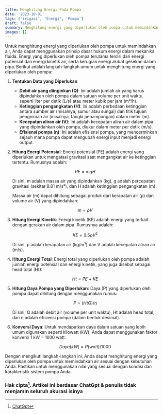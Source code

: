 ```yaml
---
title: Menghitung Energi Pada Pompa
date: '2023-10-01'
tags: ['irigasi', 'Energi', 'Pompa']
draft: false
summary: Menghitung energi yang diperlukan oleh pompa untuk memindahkan air, Anda dapat menggunakan prinsip dasar hukum energi dalam mekanika fluida.
images: []
---
```


Untuk menghitung energi yang diperlukan oleh pompa untuk memindahkan air, Anda dapat menggunakan prinsip dasar hukum energi dalam mekanika fluida. Energi yang diperlukan oleh pompa terutama terdiri dari energi potensial dan energi kinetik air, serta kerugian energi akibat gesekan dalam pipa. Berikut adalah langkah-langkah umum untuk menghitung energi yang diperlukan oleh pompa:

1. **Tentukan Data yang Diperlukan**:

   - **Debit air yang diinginkan (Q)**: Ini adalah jumlah air yang harus dipindahkan oleh pompa dalam satuan volume per unit waktu, seperti liter per detik (L/s) atau meter kubik per jam (m³/h).
   - **Ketinggian pengangkatan (H)**: Ini adalah perbedaan ketinggian antara sumber air (misalnya, sumur atau sungai) dan titik tujuan pengiriman air (misalnya, tangki penampungan) dalam meter (m).
   - **Kecepatan aliran air (V)**: Ini adalah kecepatan aliran air dalam pipa yang dipindahkan oleh pompa, diukur dalam meter per detik (m/s).
   - **Efisiensi pompa (η)**: Ini adalah efisiensi pompa, yang mencerminkan sejauh mana pompa dapat mengubah energi input menjadi energi output.

2. **Hitung Energi Potensial**:
   Energi potensial (PE) adalah energi yang diperlukan untuk mengatasi gravitasi saat mengangkat air ke ketinggian tertentu. Rumusnya adalah:

   $$PE = mgH$$

   Di sini, m adalah massa air yang dipindahkan (kg), g adalah percepatan gravitasi (sekitar 9.81 m/s²), dan H adalah ketinggian pengangkatan (m).

   Massa air (m) dapat dihitung sebagai produk dari kerapatan air (ρ) dan volume air (V) yang dipindahkan:

   $$m = ρV$$

3. **Hitung Energi Kinetik**:
   Energi kinetik (KE) adalah energi yang terkait dengan gerakan air dalam pipa. Rumusnya adalah:

   $$KE = 0.5ρV^2$$

   Di sini, ρ adalah kerapatan air (kg/m³) dan V adalah kecepatan aliran air (m/s).

4. **Hitung Energi Total**:
   Energi total yang diperlukan oleh pompa adalah jumlah energi potensial dan energi kinetik, yang juga disebut sebagai head total (Ht):

   $$Ht = PE + KE$$

5. **Hitung Daya Pompa yang Diperlukan**:
   Daya (P) yang diperlukan oleh pompa dapat dihitung dengan menggunakan rumus:

   $$P = (HtQ) / η$$

   Di sini, Q adalah debit air (volume per unit waktu), Ht adalah head total, dan η adalah efisiensi pompa (dalam bentuk desimal).

6. **Konversi Daya**:
   Untuk mendapatkan daya dalam satuan yang lebih umum digunakan seperti kilowatt (kW), Anda dapat menggunakan faktor konversi 1 kW = 1000 watt.

   $$Daya (kW) = P (watt) / 1000$$

Dengan mengikuti langkah-langkah ini, Anda dapat menghitung energi yang diperlukan oleh pompa untuk memindahkan air sesuai dengan kebutuhan Anda. Pastikan untuk menggunakan nilai yang sesuai dengan kondisi dan karakteristik sistem pompa Anda.

### Hak cipta[^1]. Artikel ini berdasar ChatGpt & penulis tidak menjamin seluruh akurasi isinya

[^1]: [ChatGpt](https://chat.openai.com)
